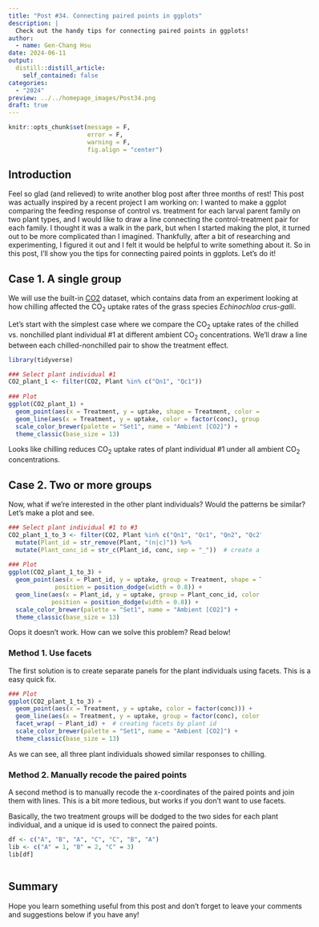 ```yaml
---
title: "Post #34. Connecting paired points in ggplots"
description: |
  Check out the handy tips for connecting paired points in ggplots!
author:
  - name: Gen-Chang Hsu
date: 2024-06-11
output:
  distill::distill_article:
    self_contained: false
categories:
  - "2024"
preview: ../../homepage_images/Post34.png
draft: true
---
```


<!-- Webpage style -->

<style>
d-article a {
  color: #2780e3 !important;
  border-bottom: none !important;
}

d-article a:hover {
  color: #2780e3 !important;
  border-bottom: 2px solid !important;
}

d-byline {
  margin-left: -10% !important;
}

d-title {
  margin-left: -10%;
}

d-title h1{
  font-size: 45px;
  width: 130%;
}

d-article {
  margin-left: -10%;
}

p {
  width: 120%;
}

d-article h2 {
  width: 120%;
}

d-article h3 {
  width: 120%;
  font-size: 28px;
}

div.article-footer{
  width: 120%;
}

d-article div.sourceCode { 
  width: 120% !important;
}

d-article pre { 
  width: 120% !important;
}

div.l-body {
  width: 120% !important;
}

d-article table thead tr {
  height: 60px !important;
  width: 210px !important;
}

d-article table thead th {
  height: 60px !important;
  font-size: 22px !important;
  width: 210px !important;
}

d-article table tbody tr td {
  font-size: 21px !important;
  height: 60px !important;
  text-align: center !important;
  width: 210px !important;
}

div.l-body img {
    margin-right: 30% !important;
}

</style>

<head>
  <base target="_blank">
</head>

```r
knitr::opts_chunk$set(message = F, 
                      error = F, 
                      warning = F,
                      fig.align = "center")

```

<!-- Start of the article -->

## Introduction

Feel so glad (and relieved) to write another blog post after three months of rest! This post was actually inspired by a recent project I am working on: I wanted to make a ggplot comparing the feeding response of control vs. treatment for each larval parent family on two plant types, and I would like to draw a line connecting the control-treatment pair for each family. I thought it was a walk in the park, but when I started making the plot, it turned out to be more complicated than I imagined. Thankfully, after a bit of researching and experimenting, I figured it out and I felt it would be helpful to write something about it. So in this post, I'll show you the tips for connecting paired points in ggplots. Let's do it!


## Case 1. A single group

We will use the built-in [CO2](https://www.rdocumentation.org/packages/datasets/versions/3.6.2/topics/CO2) dataset, which contains data from an experiment looking at how chilling affected the CO~2~ uptake rates of the grass species *Echinochloa crus-galli*. 

Let's start with the simplest case where we compare the CO~2~ uptake rates of the chilled vs. nonchilled plant individual #1 at different ambient CO~2~ concentrations. We'll draw a line between each chilled-nonchilled pair to show the treatment effect.

```r
library(tidyverse)

### Select plant individual #1
CO2_plant_1 <- filter(CO2, Plant %in% c("Qn1", "Qc1")) 
  
### Plot  
ggplot(CO2_plant_1) + 
  geom_point(aes(x = Treatment, y = uptake, shape = Treatment, color = factor(conc))) + 
  geom_line(aes(x = Treatment, y = uptake, color = factor(conc), group = factor(conc))) + 
  scale_color_brewer(palette = "Set1", name = "Ambient [CO2]") + 
  theme_classic(base_size = 13)

```

Looks like chilling reduces CO~2~ uptake rates of plant individual #1 under all ambient CO~2~ concentrations.


## Case 2. Two or more groups

Now, what if we're interested in the other plant individuals? Would the patterns be similar? Let's make a plot and see.

```r
### Select plant individual #1 to #3
CO2_plant_1_to_3 <- filter(CO2, Plant %in% c("Qn1", "Qc1", "Qn2", "Qc2", "Qn3", "Qc3")) %>% 
  mutate(Plant_id = str_remove(Plant, "(n|c)")) %>% 
  mutate(Plant_conc_id = str_c(Plant_id, conc, sep = "_"))  # create a unique id for the paired points
  
### Plot  
ggplot(CO2_plant_1_to_3) + 
  geom_point(aes(x = Plant_id, y = uptake, group = Treatment, shape = Treatment, color = factor(conc)),
             position = position_dodge(width = 0.8)) + 
  geom_line(aes(x = Plant_id, y = uptake, group = Plant_conc_id, color = factor(conc)),
            position = position_dodge(width = 0.8)) + 
  scale_color_brewer(palette = "Set1", name = "Ambient [CO2]") + 
  theme_classic(base_size = 13)

```

Oops it doesn't work. How can we solve this problem? Read below!

### Method 1. Use facets

The first solution is to create separate panels for the plant individuals using facets. This is a easy quick fix.

```r
### Plot  
ggplot(CO2_plant_1_to_3) + 
  geom_point(aes(x = Treatment, y = uptake, color = factor(conc))) + 
  geom_line(aes(x = Treatment, y = uptake, group = factor(conc), color = factor(conc))) + 
  facet_wrap( ~ Plant_id) +  # creating facets by plant id
  scale_color_brewer(palette = "Set1", name = "Ambient [CO2]") + 
  theme_classic(base_size = 13)

```

As we can see, all three plant individuals showed similar responses to chilling.

### Method 2. Manually recode the paired points

A second method is to manually recode the x-coordinates of the paired points and join them with lines. This is a bit more tedious, but works if you don't want to use facets. 

Basically, the two treatment groups will be dodged to the two sides for each plant individual, and a unique id is used to connect the paired points. 

```r
df <- c("A", "B", "A", "C", "C", "B", "A")
lib <- c("A" = 1, "B" = 2, "C" = 3)
lib[df]



```






## Summary


Hope you learn something useful from this post and don't forget to leave your comments and suggestions below if you have any!





